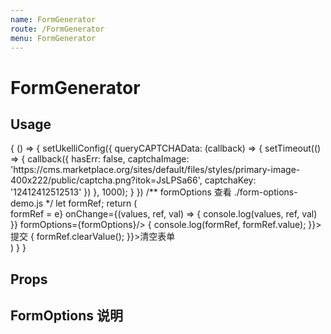 ```yaml
---
name: FormGenerator
route: /FormGenerator
menu: FormGenerator
---
```




# FormGenerator

## Usage

<Playground>
  {
    () => {
      setUkelliConfig({
        queryCAPTCHAData: (callback) => {
          setTimeout(() => {
            callback({
              hasErr: false,
              captchaImage: 'https://cms.marketplace.org/sites/default/files/styles/primary-image-400x222/public/captcha.png?itok=JsLPSa66',
              captchaKey: '12412412512513'
            })
          }, 1000);
        }
      })
      /** formOptions 查看 ./form-options-demo.js */
      let formRef;
      return (
        <div>
          <FormGenerator
            ref={e => formRef = e}
            onChange={(values, ref, val) => {
              console.log(values, ref, val)
            }}
            formOptions={formOptions}/>
          <span className="btn theme flat mr10" onClick={e => {
              console.log(formRef, formRef.value);
          }}>提交</span>
          <span className="btn red flat" onClick={e => {
              formRef.clearValue();
          }}>清空表单</span>
        </div>
      )
    }
  }
</Playground>

## Props

<Props of={FormGenerator} />

## FormOptions 说明

<FormOptionsDesc />

